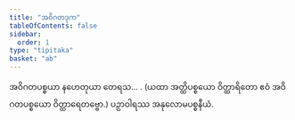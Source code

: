 ```yaml
---
title: "အဝိဂတဒုက"
tableOfContents: false
sidebar:
  order: 1
type: "tipitaka"
basket: "ab"
---
```



<DynamicBreadcrumb />

<Division number="494">

<Paragraph number="1693">
အဝိဂတပစ္စယာ နဟေတုယာ တေရသ… . (ယထာ အတ္ထိပစ္စယော ဝိတ္ထာရိတော ဧဝံ အဝိဂတပစ္စယော ဝိတ္ထာရေတဗ္ဗော.)

</Paragraph>
</Division>

<Paragraph number="1694" type="center">
ပဉှာဝါရဿ အနုလောမပစ္စနီယံ.
</Paragraph>
